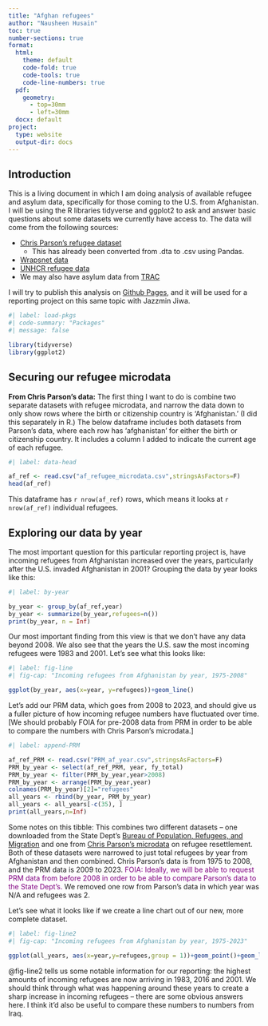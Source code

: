 ```yaml
---
title: "Afghan refugees"
author: "Nausheen Husain"
toc: true
number-sections: true
format:
  html:
    theme: default
    code-fold: true
    code-tools: true
    code-line-numbers: true
  pdf:
    geometry: 
      - top=30mm
      - left=30mm
  docx: default
project:
  type: website
  output-dir: docs
---
```


## Introduction

This is a living document in which I am doing analysis of available refugee and asylum data, specifically for those coming to the U.S. from Afghanistan. I will be using the R libraries tidyverse and ggplot2 to ask and answer basic questions about some datasets we currently have access to. The data will come from the following sources:

* [Chris Parson's refugee dataset](https://www.refugeeresettlementdata.com/data.html)
    + This has already been converted from .dta to .csv using Pandas.
* [Wrapsnet data](https://www.wrapsnet.org/admissions-and-arrivals/)
* [UNHCR refugee data](https://www.unhcr.org/refugee-statistics/download/?url=uu9qRu)
* We may also have asylum data from [TRAC](https://trac.syr.edu/phptools/immigration/asyfile/)

I will try to publish this analysis on [Github Pages](https://quarto.org/docs/publishing/github-pages.html), and it will be used for a reporting project on this same topic with Jazzmin Jiwa.


```r
#| label: load-pkgs
#| code-summary: "Packages"
#| message: false

library(tidyverse)
library(ggplot2)
```

## Securing our refugee microdata

**From Chris Parson's data:** The first thing I want to do is combine two separate datasets with refugee microdata, and narrow the data down to only show rows where the birth or citizenship country is 'Afghanistan.' (I did this separately in R.) The below dataframe includes both datasets from Parson's data, where each row has 'afghanistan' for either the birth or citizenship country. It includes a column I added to indicate the current age of each refugee.

```r
#| label: data-head

af_ref <- read.csv("af_refugee_microdata.csv",stringsAsFactors=F)
head(af_ref)
```
This dataframe has `r nrow(af_ref)` rows, which means it looks at `r nrow(af_ref)` individual refugees.

## Exploring our data by year

The most important question for this particular reporting project is, have incoming refugees from Afghanistan increased over the years, particularly after the U.S. invaded Afghanistan in 2001? Grouping the data by year looks like this:

```r
#| label: by-year

by_year <- group_by(af_ref,year)
by_year <- summarize(by_year,refugees=n())
print(by_year, n = Inf)
```

Our most important finding from this view is that we don't have any data beyond 2008. We also see that the years the U.S. saw the most incoming refugees were 1983 and 2001. Let's see what this looks like:

```r
#| label: fig-line
#| fig-cap: "Incoming refugees from Afghanistan by year, 1975-2008"

ggplot(by_year, aes(x=year, y=refugees))+geom_line()

```

Let's add our PRM data, which goes from 2008 to 2023, and should give us a fuller picture of how incoming refugee numbers have fluctuated over time. [We should probably FOIA for pre-2008 data from PRM in order to be able to compare the numbers with Chris Parson's microdata.]

```r
#| label: append-PRM

af_ref_PRM <- read.csv("PRM_af_year.csv",stringsAsFactors=F)
PRM_by_year <- select(af_ref_PRM, year, fy_total)
PRM_by_year <- filter(PRM_by_year,year>2008)
PRM_by_year <- arrange(PRM_by_year,year)
colnames(PRM_by_year)[2]="refugees"
all_years <- rbind(by_year, PRM_by_year)
all_years <- all_years[-c(35), ]
print(all_years,n=Inf)
```

Some notes on this tibble: This combines two different datasets -- one downloaded from the State Dept's [Bureau of Population, Refugees, and Migration](https://www.wrapsnet.org/admissions-and-arrivals/) and one from [Chris Parson's microdata](https://www.refugeeresettlementdata.com/) on refugee resettlement. Both of these datasets were narrowed to just total refugees by year from Afghanistan and then combined. Chris Parson's data is from 1975 to 2008, and the PRM data is 2009 to 2023. <span style="color:purple">FOIA: Ideally, we will be able to request PRM data from before 2008 in order to be able to compare Parson's data to the State Dept's.</span> We removed one row from Parson's data in which year was N/A and refugees was 2.

Let's see what it looks like if we create a line chart out of our new, more complete dataset.

```r
#| label: fig-line2
#| fig-cap: "Incoming refugees from Afghanistan by year, 1975-2023"

ggplot(all_years, aes(x=year,y=refugees,group = 1))+geom_point()+geom_line()+labs(x = "Year", y = "Number of incoming refugees from Afghanistan", title = "1983, 2001 and 2016 saw record highs in incoming Afghan refugees")+annotate("text", x=1990, y=2950, label="Highest amount of incoming Afghan refugees in 1983", color="red")
```

@fig-line2 tells us some notable information for our reporting: the highest amounts of incoming refugees are now arriving in 1983, 2016 and 2001. We should think through what was happening around these years to create a sharp increase in incoming refugees -- there are some obvious answers here. I think it'd also be useful to compare these numbers to numbers from Iraq.
